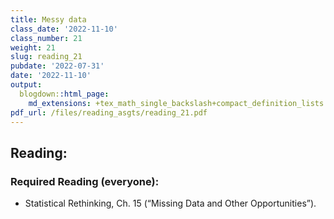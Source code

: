 ```yaml
---
title: Messy data
class_date: '2022-11-10'
class_number: 21
weight: 21
slug: reading_21
pubdate: '2022-07-31'
date: '2022-11-10'
output:
  blogdown::html_page:
    md_extensions: +tex_math_single_backslash+compact_definition_lists
pdf_url: /files/reading_asgts/reading_21.pdf
---
```

## Reading:

### Required Reading (everyone):

* Statistical Rethinking, Ch. 15 ("Missing Data and Other Opportunities").

